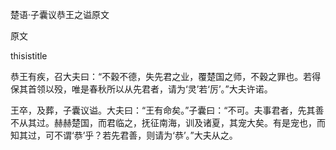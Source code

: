 


楚语·子囊议恭王之谥原文

原文

thisistitle

恭王有疾，召大夫曰：“不穀不德，失先君之业，覆楚国之师，不穀之罪也。若得保其首领以殁，唯是春秋所以从先君者，请为‘灵’若‘厉’。”大夫许诺。

王卒，及葬，子囊议谥。大夫曰：“王有命矣。”子囊曰：“不可。夫事君者，先其善不从其过。赫赫楚国，而君临之，抚征南海，训及诸夏，其宠大矣。有是宠也，而知其过，可不谓‘恭’乎？若先君善，则请为‘恭’。”大夫从之。

